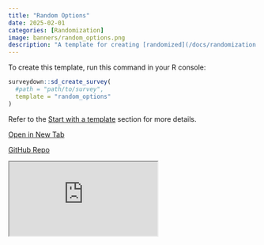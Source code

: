 ```yaml
---
title: "Random Options"
date: 2025-02-01
categories: [Randomization]
image: banners/random_options.png
description: "A template for creating [randomized](/docs/randomization.html#live-randomization) survey options."
---
```


To create this template, run this command in your R console:

```r
surveydown::sd_create_survey(
  #path = "path/to/survey",
  template = "random_options"
)
```

Refer to the [Start with a template](/docs/getting-started.html#start-with-a-template) section for more details.

::: {.d-flex .justify-content-center .flex-wrap .text-center}

[<i class="fas fa-external-link-alt"></i> Open in New Tab](https://surveydown2.shinyapps.io/random_options/){.template-button .m-1 style="width: 200px;"}

[<i class="fab fa-github"></i> GitHub Repo](https://github.com/surveydown-dev/template_random_options){.template-button .m-1 style="width: 200px;"}

:::

<div class="template-iframe-container">
<iframe src="https://surveydown2.shinyapps.io/random_options/" class="template-iframe"></iframe>
</div>
